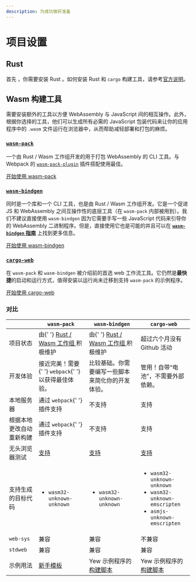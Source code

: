 ```yaml
---
description: 为成功做好准备
---
```


# 项目设置

## Rust

首先 ，你需要安装 Rust 。如何安装 Rust 和 `cargo` 构建工具，请参考[官方说明](https://www.rust-lang.org/tools/install)。

## **Wasm 构建工具**

需要安装额外的工具以方便 WebAssembly 与 JavaScript 间的相互操作。此外，根据你选择的工具，他们可以生成所有必需的 JavaScript 包装代码来让你的应用程序中的 `.wasm` 文件运行在浏览器中，从而帮助减轻部署和打包的麻烦。

### [**`wasm-pack`**](https://rustwasm.github.io/docs/wasm-pack/)

一个由 Rust / Wasm 工作组开发的用于打包 WebAssembly 的 CLI 工具。与 Webpack 的 [`wasm-pack-plugin`](https://github.com/wasm-tool/wasm-pack-plugin) 插件搭配使用最佳。

[开始使用 wasm-pack](project-setup/using-wasm-pack.md)

### [**`wasm-bindgen`**](https://rustwasm.github.io/docs/wasm-bindgen/)

同时是一个库和一个 CLI 工具，也是由 Rust / Wasm 工作组开发。它是一个促进 JS 和 WebAssembly 之间互操作性的底层工具（在 `wasm-pack` 内部被用到）。我们不建议直接使用 `wasm-bindgen` 因为它需要手写一些 JavaScript 代码来引导你的 WebAssembly 二进制程序。但是，直接使用它也是可能的并且可以在 [**`wasm-bindgen` 指南**](https://rustwasm.github.io/docs/wasm-bindgen/) 上找到更多信息。

[开始使用 wasm-bindgen](project-setup/using-wasm-bindgen.md)

### [**`cargo-web`**](https://github.com/koute/cargo-web)

在 `wasm-pack` 和 `wasm-bindgen` 被介绍前的首选 web 工作流工具。它仍然是**最快捷**的启动和运行方式，值得安装以运行尚未迁移到支持 `wasm-pack` 的示例程序。

[开始使用 cargo-web](project-setup/using-cargo-web.md)

### 对比

<table>
    <thead>
        <tr>
            <th style={{ textAlign: 'left' }}></th>
            <th style={{ textAlign: 'left' }}>
                <code>wasm-pack</code>
            </th>
            <th style={{ textAlign: 'left' }}>
                <code>wasm-bindgen</code>
            </th>
            <th style={{ textAlign: 'left' }}>
                <code>cargo-web</code>
            </th>
        </tr>
    </thead>
    <tbody>
        <tr>
            <td style={{ textAlign: 'left' }}>
                &#x9879;&#x76EE;&#x72B6;&#x6001;
            </td>
            <td style={{ textAlign: 'left' }}>
                &#x7531;{' '}
                <a href="https://rustwasm.github.io/">
                    Rust / Wasm &#x5DE5;&#x4F5C;&#x7EC4;
                </a>
                &#x79EF;&#x6781;&#x7EF4;&#x62A4;
            </td>
            <td style={{ textAlign: 'left' }}>
                &#x7531;{' '}
                <a href="https://rustwasm.github.io/">
                    Rust / Wasm &#x5DE5;&#x4F5C;&#x7EC4;
                </a>
                &#x79EF;&#x6781;&#x7EF4;&#x62A4;
            </td>
            <td style={{ textAlign: 'left' }}>
                &#x8D85;&#x8FC7;&#x516D;&#x4E2A;&#x6708;&#x6CA1;&#x6709; Github
                &#x6D3B;&#x52A8;
            </td>
        </tr>
        <tr>
            <td style={{ textAlign: 'left' }}>
                &#x5F00;&#x53D1;&#x4F53;&#x9A8C;
            </td>
            <td style={{ textAlign: 'left' }}>
                &#x63A5;&#x8FD1;&#x5B8C;&#x7F8E;&#xFF01;&#x9700;&#x8981;{' '}
                <code>webpack</code>{' '}
                &#x4EE5;&#x83B7;&#x5F97;&#x6700;&#x4F73;&#x4F53;&#x9A8C;&#x3002;
            </td>
            <td style={{ textAlign: 'left' }}>
                &#x6BD4;&#x8F83;&#x57FA;&#x7840;&#x3002;&#x4F60;&#x9700;&#x8981;&#x7F16;&#x5199;&#x4E00;&#x4E9B;&#x811A;&#x672C;&#x6765;&#x7B80;&#x5316;&#x4F60;&#x7684;&#x5F00;&#x53D1;&#x4F53;&#x9A8C;&#x3002;
            </td>
            <td style={{ textAlign: 'left' }}>
                &#x7BA1;&#x7528;&#xFF01;&#x81EA;&#x5E26;&#x201C;&#x7535;&#x6C60;&#x201D;&#xFF0C;&#x4E0D;&#x9700;&#x8981;&#x5916;&#x90E8;&#x4F9D;&#x8D56;&#x3002;
            </td>
        </tr>
        <tr>
            <td style={{ textAlign: 'left' }}>
                &#x672C;&#x5730;&#x670D;&#x52A1;&#x5668;
            </td>
            <td style={{ textAlign: 'left' }}>
                &#x901A;&#x8FC7; <code>webpack</code>{' '}
                &#x63D2;&#x4EF6;&#x652F;&#x6301;
            </td>
            <td style={{ textAlign: 'left' }}>&#x4E0D;&#x652F;&#x6301;</td>
            <td style={{ textAlign: 'left' }}>&#x652F;&#x6301;</td>
        </tr>
        <tr>
            <td style={{ textAlign: 'left' }}>
                &#x6839;&#x636E;&#x672C;&#x5730;&#x66F4;&#x6539;&#x81EA;&#x52A8;&#x91CD;&#x65B0;&#x6784;&#x5EFA;
            </td>
            <td style={{ textAlign: 'left' }}>
                &#x901A;&#x8FC7; <code>webpack</code>{' '}
                &#x63D2;&#x4EF6;&#x652F;&#x6301;
            </td>
            <td style={{ textAlign: 'left' }}>&#x4E0D;&#x652F;&#x6301;</td>
            <td style={{ textAlign: 'left' }}>&#x652F;&#x6301;</td>
        </tr>
        <tr>
            <td style={{ textAlign: 'left' }}>
                &#x65E0;&#x5934;&#x6D4F;&#x89C8;&#x5668;&#x6D4B;&#x8BD5;
            </td>
            <td style={{ textAlign: 'left' }}>
                <a href="https://rustwasm.github.io/docs/wasm-pack/commands/test.html">
                    &#x652F;&#x6301;
                </a>
            </td>
            <td style={{ textAlign: 'left' }}>
                <a href="https://rustwasm.github.io/docs/wasm-bindgen/wasm-bindgen-test/index.html">
                    &#x652F;&#x6301;
                </a>
            </td>
            <td style={{ textAlign: 'left' }}>
                <a href="https://github.com/koute/cargo-web#features">
                    &#x652F;&#x6301;
                </a>
            </td>
        </tr>
        <tr>
            <td style={{ textAlign: 'left' }}>
                &#x652F;&#x6301;&#x751F;&#x6210;&#x7684;&#x76EE;&#x6807;&#x4EE3;&#x7801;
            </td>
            <td style={{ textAlign: 'left' }}>
                <ul>
                    <li>
                        <code>wasm32-unknown-unknown</code>
                    </li>
                </ul>
            </td>
            <td style={{ textAlign: 'left' }}>
                <ul>
                    <li>
                        <code>wasm32-unknown-unknown</code>
                    </li>
                </ul>
            </td>
            <td style={{ textAlign: 'left' }}>
                <ul>
                    <li>
                        <code>wasm32-unknown-unknown</code>
                    </li>
                    <li>
                        <code>wasm32-unknown-emscripten</code>
                    </li>
                    <li>
                        <code>asmjs-unknown-emscripten</code>
                    </li>
                </ul>
            </td>
        </tr>
        <tr>
            <td style={{ textAlign: 'left' }}>
                <code>web-sys</code>
            </td>
            <td style={{ textAlign: 'left' }}>&#x517C;&#x5BB9;</td>
            <td style={{ textAlign: 'left' }}>&#x517C;&#x5BB9;</td>
            <td style={{ textAlign: 'left' }}>&#x4E0D;&#x517C;&#x5BB9;</td>
        </tr>
        <tr>
            <td style={{ textAlign: 'left' }}>
                <code>stdweb</code>
            </td>
            <td style={{ textAlign: 'left' }}>&#x517C;&#x5BB9;</td>
            <td style={{ textAlign: 'left' }}>&#x517C;&#x5BB9;</td>
            <td style={{ textAlign: 'left' }}>&#x517C;&#x5BB9;</td>
        </tr>
        <tr>
            <td style={{ textAlign: 'left' }}>
                &#x793A;&#x4F8B;&#x7528;&#x6CD5;
            </td>
            <td style={{ textAlign: 'left' }}>
                <a href="https://github.com/yewstack/yew-wasm-pack-minimal">
                    &#x65B0;&#x624B;&#x6A21;&#x677F;
                </a>
            </td>
            <td style={{ textAlign: 'left' }}>
                Yew &#x793A;&#x4F8B;&#x7A0B;&#x5E8F;&#x7684;
                <a href="https://github.com/yewstack/yew/blob/master/examples/build_all.sh">
                    &#x6784;&#x5EFA;&#x811A;&#x672C;
                </a>
            </td>
            <td style={{ textAlign: 'left' }}>
                Yew &#x793A;&#x4F8B;&#x7A0B;&#x5E8F;&#x7684;
                <a href="https://github.com/yewstack/yew/blob/master/examples/build_all.sh">
                    &#x6784;&#x5EFA;&#x811A;&#x672C;
                </a>
            </td>
        </tr>
    </tbody>
</table>
